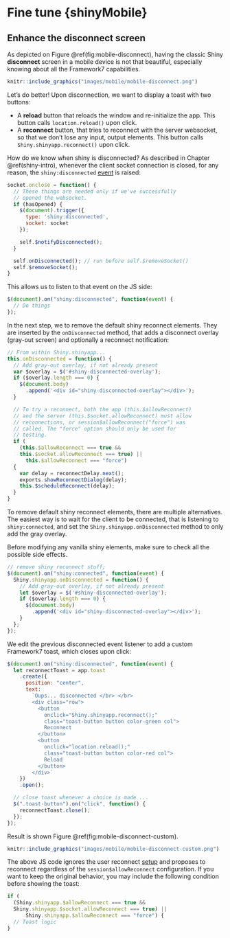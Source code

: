 # Fine tune {shinyMobile} {#mobile-going-further}

## Enhance the disconnect screen

As depicted on Figure \@ref(fig:mobile-disconnect), having the classic Shiny __disconnect__
screen in a mobile device is not that beautiful, especially knowing about all the Framework7
capabilities.

```r
knitr::include_graphics("images/mobile/mobile-disconnect.png")
```

Let's do better! Upon disconnection, we want to display a toast with two buttons:

  - A __reload__ button that reloads the window and re-initialize the app. This button
  calls `location.reload()` upon click.
  - A __reconnect__ button, that tries to reconnect with the server websocket, 
  so that we don't lose any input, output elements. This button calls `Shiny.shinyapp.reconnect()` upon click.
  
How do we know when shiny is disconnected? As described in Chapter \@ref(shiny-intro),
whenever the client socket connection is closed, for any reason, the `shiny:disconnected` [event](https://shiny.rstudio.com/articles/js-events.html) is raised:

```js
socket.onclose = function() {
  // These things are needed only if we've successfully 
  // opened the websocket.
  if (hasOpened) {
    $(document).trigger({
      type: 'shiny:disconnected',
      socket: socket
    });

    self.$notifyDisconnected();
  }

  self.onDisconnected(); // run before self.$removeSocket()
  self.$removeSocket();
}
```

This allows us to listen to that event on the JS side:

```js
$(document).on("shiny:disconnected", function(event) {
  // Do things
});
```

In the next step, we to remove the default shiny reconnect elements. They are inserted by the `onDisconnected` method, that adds a disconnect overlay (gray-out screen) and optionally a reconnect notification:

```js
// From within Shiny.shinyapp...
this.onDisconnected = function() {
  // Add gray-out overlay, if not already present
  var $overlay = $('#shiny-disconnected-overlay');
  if ($overlay.length === 0) {
    $(document.body)
      .append('<div id="shiny-disconnected-overlay"></div>');
  }

  // To try a reconnect, both the app (this.$allowReconnect) 
  // and the server (this.$socket.allowReconnect) must allow 
  // reconnections, or session$allowReconnect("force") was 
  // called. The "force" option should only be used for 
  // testing.
  if (
    (this.$allowReconnect === true && 
    this.$socket.allowReconnect === true) ||
      this.$allowReconnect === "force")
  {
    var delay = reconnectDelay.next();
    exports.showReconnectDialog(delay);
    this.$scheduleReconnect(delay);
  }
}
```

To remove default shiny reconnect elements, there are multiple alternatives. The easiest way is to wait
for the client to be connected, that is listening to `shiny:connected`, and set the `Shiny.shinyapp.onDisconnected` method to only add the gray overlay. 

::: {.importantblock data-latex=""}
Before modifying any vanilla shiny elements, make sure to check all the possible
side effects.
:::

```js
// remove shiny reconnect stuff;
$(document).on("shiny:connected", function(event) {
  Shiny.shinyapp.onDisconnected = function() {
    // Add gray-out overlay, if not already present
    let $overlay = $('#shiny-disconnected-overlay');
    if ($overlay.length === 0) {
      $(document.body)
        .append('<div id="shiny-disconnected-overlay"></div>');
    }
  };
});
```

We edit the previous disconnected event listener to add a custom Framework7 toast, which closes upon click:

```js
$(document).on("shiny:disconnected", function(event) {    
  let reconnectToast = app.toast
    .create({
      position: "center",
      text:
        `Oups... disconnected </br> </br> 
        <div class="row">
          <button 
            onclick="Shiny.shinyapp.reconnect();" 
            class="toast-button button color-green col">
            Reconnect
          </button>
          <button 
            onclick="location.reload();" 
            class="toast-button button color-red col">
            Reload
          </button>
        </div>`
    })
    .open();

  // close toast whenever a choice is made ...
  $(".toast-button").on("click", function() {
    reconnectToast.close();
  });
});
```

Result is shown Figure \@ref(fig:mobile-disconnect-custom).

```r
knitr::include_graphics("images/mobile/mobile-disconnect-custom.png")
```

The above JS code ignores the user reconnect [setup](https://shiny.rstudio.com/articles/reconnecting.html) and proposes
to reconnect regardless of the `session$allowReconnect` configuration. If you want to keep the original behavior, you may include the following condition before showing the toast:

```js
if (
  (Shiny.shinyapp.$allowReconnect === true && 
  Shiny.shinyapp.$socket.allowReconnect === true) ||
      Shiny.shinyapp.$allowReconnect === "force") {
  // Toast logic
}
```
